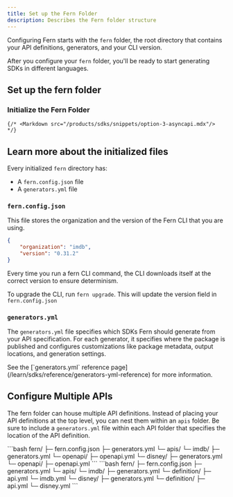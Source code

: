 ```yaml
---
title: Set up the Fern Folder
description: Describes the Fern folder structure
---
```


Configuring Fern starts with the `fern` folder, the root directory that contains
your API definitions, generators, and your CLI version. 

After you configure your `fern` folder, you'll be ready to start generating SDKs
in different languages. 

## Set up the fern folder

<Steps>

<Markdown src="/products/sdks/snippets/install-cli.mdx"/>

  ### Initialize the Fern Folder

  <Markdown src="/products/sdks/snippets/initialize-fern-folder-intro.mdx"/>

  <AccordionGroup>
  <Markdown src="/products/sdks/snippets/option-1-openapi.mdx"/>

  <Accordion title="Option 2: Fern Definition">
  
  <Markdown src="/products/sdks/snippets/option-2-fern-def.mdx"/>
    </Accordion>

    {/* <Markdown src="/products/sdks/snippets/option-3-asyncapi.mdx"/> */}
    
  </AccordionGroup>
</Steps>

## Learn more about the initialized files

Every initialized `fern` directory has:
* A `fern.config.json` file
* A `generators.yml` file

### `fern.config.json`

This file stores the organization and the version of the Fern CLI that you are
using. 

```json
{
    "organization": "imdb",
    "version": "0.31.2"
}
```

Every time you run a fern CLI command, the CLI downloads itself at the correct version to ensure 
determinism. 

<Note>To upgrade the CLI, run `fern upgrade`. This will update the version field in `fern.config.json` </Note>

### `generators.yml`

The `generators.yml` file specifies which SDKs Fern should generate from your
API specification. For each generator, it specifies where the package is
published and configures customizations like package metadata, output locations,
and generation settings.

<Info>
  See the [`generators.yml` reference page](/learn/sdks/reference/generators-yml-reference) for more information.
</Info>

## Configure Multiple APIs

The fern folder can house multiple API definitions. Instead of placing your API
definitions at the top level, you can nest them within an `apis` folder. Be sure
to include a `generators.yml` file within each API folder that specifies the
location of the API definition. 

<Tabs>
<Tab title="OpenAPI Definition">
```bash
fern/
  ├─ fern.config.json
  ├─ generators.yml
  └─ apis/
    └─ imdb/
        ├─ generators.yml
        └─ openapi/
          ├─ openapi.yml
    └─ disney/
        ├─ generators.yml
        └─ openapi/
          ├─ openapi.yml
```
</Tab>
<Tab title="Fern Definition">
```bash
fern/
  ├─ fern.config.json
  ├─ generators.yml
  └─ apis/
    └─ imdb/
        ├─ generators.yml
        └─ definition/
          ├─ api.yml
          └─ imdb.yml
    └─ disney/
        ├─ generators.yml
        └─ definition/
          ├─ api.yml
          └─ disney.yml
```
</Tab>
</Tabs>